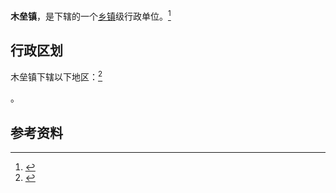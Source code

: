 {{中国乡级行政区|65/23/28/100/000}}

'''木垒镇'''，是{{PRC admin/fullname|65/23/28/100/000|3}}下辖的一个[[乡镇|乡镇]]级行政单位。<ref>{{PRC admin/ref sgc|{{PRC admin/parent|65/23/28/100/000}}}}</ref>

== 行政区划 ==

木垒镇下辖以下地区：<ref>{{PRC admin/ref sgc|65/23/28/100/000}}</ref>

{{PRC admin/children|65/23/28/100/000}}。

== 参考资料 ==

{{reflist}}

{{PRC admin/navcat|65/23/28/100/000}}
{{新疆行政区划小作品}}